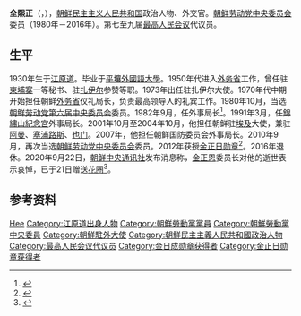 {{人物信息框
| 姓名     = 全熙正
| 性别     = 男
| 出生日期 = 1930年3月5日
| 出生地点 = {{KOR-JPN}}[[江原道_(日本统治时代)|江原道]]
| 逝世日期 = {{Dda|2020|9|21|1930|3|5}}
| 逝世地点 = {{PRK}}
| 国籍     = {{JPN-EMP}}（1930－1945）<br>{{KOR-USSR}}（1945－1946）<br>{{PRK-1947}}（1946－1948）<br>{{DPRK}}（1948－2020）
| 政黨     = {{WPK}}
| 职业     = [[政治人物|政治人物]]
| 母校     = [[平壤外國語大學|平壤外國語大學]]
| 奖项     = [[金日成勋章|金日成勋章]]、[[金正日勋章|金正日勋章]]
}}
'''全熙正'''（{{kor|전희정|全熙正|Jeon Hee-jung}}，{{bd|1930年|3月5日|2020年|9月21日|catIdx=Jeon}}），[[朝鲜民主主义人民共和国|朝鲜民主主义人民共和国]]政治人物、外交官。[[朝鲜劳动党中央委员会|朝鲜劳动党中央委员会]]委员（1980年－2016年）。第七至九届[[最高人民会议|最高人民会议]]代议员。

==生平==
1930年生于[[江原道_(日本统治时代)|江原道]]。毕业于[[平壤外國語大學|平壤外國語大學]]。1950年代进入[[朝鮮民主主義人民共和國外務省|外务省]]工作，曾任驻[[柬埔寨|柬埔寨]]一等秘书、驻[[刚果民主共和国|扎伊尔]]参赞等职。1973年出任驻扎伊尔大使。1970年代中期开始担任朝鲜[[朝鮮民主主義人民共和國外務省|外务省]]仪礼局长，负责最高领导人的礼宾工作。1980年10月，当选[[朝鲜劳动党第六届中央委员会|朝鲜劳动党第六届中央委员会]]委员。1982年9月，任外事局长<ref>{{cite web |title=1982年9月16日 金日成访华 |url=http://www.china.com.cn/aboutchina/txt/2009-09/15/content_18526721.htm |publisher=[[中国网|中国网]] |date=2009-09-15 |accessdate=2020-09-25 |archive-date=2011-05-21 |archive-url=https://web.archive.org/web/20110521022502/http://www.china.com.cn/aboutchina/txt/2009-09/15/content_18526721.htm |dead-url=no }}</ref>。1991年3月，任[[錦繡山紀念宮|錦繡山紀念宮]]外事局长。2001年10月至2004年10月，他担任朝鲜驻[[埃及|埃及]]大使，兼驻[[阿曼|阿曼]]、[[塞浦路斯|塞浦路斯]]、[[也门|也门]]。2007年，他担任朝鲜国防委员会外事局长。2010年9月，再次当选[[朝鲜劳动党中央委员会|朝鲜劳动党中央委员会]]委员。2012年获授[[金正日勋章|金正日勋章]]<ref>{{cite web |url=https://www.yna.co.kr/nk/person/body?cid=CNK20060721373500370 |title=전희정 |publisher=[[韓國聯合通訊社|연합뉴스]] |language=ko}}</ref>。2016年退休。2020年9月22日，[[朝鲜中央通讯社|朝鲜中央通讯社]]发布消息称，[[金正恩|金正恩]]委员长对他的逝世表示哀悼，已于21日赠送[[花圈|花圈]]<ref>{{cite web |author1=김동하 |title=김일성·김정일 보좌한 北 전희정 전 외사국장 사망 |url=https://www.chosun.com/politics/north_korea/2020/09/22/UT7Z5DZJPBCGXPQ26SJOCWI3QA/ |publisher=[[朝鮮日報|조선일보]] |language=ko |date=2020-09-22 |accessdate=2020-09-25 |archive-date=2020-09-25 |archive-url=https://web.archive.org/web/20200925141711/https://www.chosun.com/politics/north_korea/2020/09/22/UT7Z5DZJPBCGXPQ26SJOCWI3QA/ |dead-url=no }}</ref>。

==参考资料==
{{reflist}}
{{Authority control}}
{{DEFAULTSORT:Jeon, Hee-jung}}
[[Category:全姓|Hee]]
[[Category:江原道出身人物|Category:江原道出身人物]]
[[Category:朝鮮勞動黨黨員|Category:朝鮮勞動黨黨員]]
[[Category:朝鮮勞動黨中央委員|Category:朝鮮勞動黨中央委員]]
[[Category:朝鮮駐外大使|Category:朝鮮駐外大使]]
[[Category:朝鮮民主主義人民共和國政治人物|Category:朝鮮民主主義人民共和國政治人物]]
[[Category:最高人民会议代议员|Category:最高人民会议代议员]]
[[Category:金日成勋章获得者|Category:金日成勋章获得者]]
[[Category:金正日勋章获得者|Category:金正日勋章获得者]]